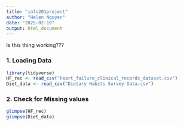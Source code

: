 ```yaml
---
title: "info201project"
author: "Helen Nguyen"
date: "2025-02-19"
output: html_document
---
```

Is this thing working???

### 1. Loading Data
```r
library(tidyverse)
HF_rec <- read_csv("heart_failure_clinical_records_dataset.csv")
Diet_data <- read_csv("Dietary Habits Survey Data.csv")

```

### 2. Check for Missing values
```r
glimpse(HF_rec)
glimpse(Diet_data)

```